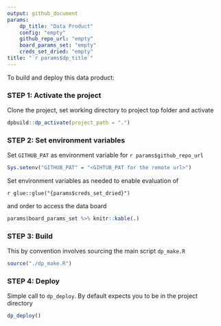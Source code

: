 ```yaml
---
output: github_document
params: 
    dp_title: "Data Product"
    config: "empty"
    github_repo_url: "empty"
    board_params_set: "empty"
    creds_set_dried: "empty"
title: "`r params$dp_title`"
---
```


To build and deploy this data product: 

### STEP 1: Activate the project

Clone the project, set working directory to project top folder and activate

```r
dpbuild::dp_activate(project_path = ".")
```

### STEP 2: Set environment variables

Set `GITHUB_PAT` as environment variable for `r params$github_repo_url`

```r
Sys.setenv("GITHUB_PAT" = "<GIHTUB_PAT for the remote url>")
```


Set environment variables as needed to enable evaluation of 

``r glue::glue("{params$creds_set_dried}")``

and order to access the data board 

```r
params$board_params_set %>% knitr::kable(.)
```

### STEP 3: Build

This by convention involves sourcing the main script `dp_make.R`

```r
source("./dp_make.R")
```


### STEP 4: Deploy

Simple call to `dp_deploy`. By default expects you to be in the project directory

```r
dp_deploy()
```
